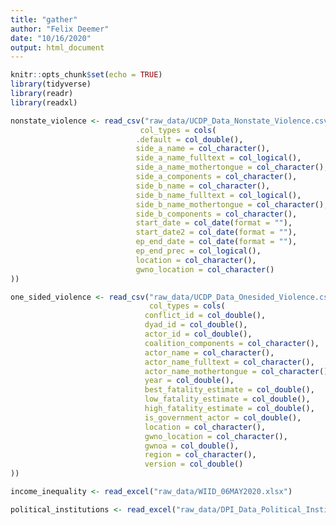 ```yaml
---
title: "gather"
author: "Felix Deemer"
date: "10/16/2020"
output: html_document
---
```


```r
knitr::opts_chunk$set(echo = TRUE)
library(tidyverse)
library(readr)
library(readxl)
```

```r

nonstate_violence <- read_csv("raw_data/UCDP_Data_Nonstate_Violence.csv",
                             col_types = cols(
                            .default = col_double(),
                            side_a_name = col_character(),
                            side_a_name_fulltext = col_logical(),
                            side_a_name_mothertongue = col_character(),
                            side_a_components = col_character(),
                            side_b_name = col_character(),
                            side_b_name_fulltext = col_logical(),
                            side_b_name_mothertongue = col_character(),
                            side_b_components = col_character(),
                            start_date = col_date(format = ""),
                            start_date2 = col_date(format = ""),
                            ep_end_date = col_date(format = ""),
                            ep_end_prec = col_logical(),
                            location = col_character(),
                            gwno_location = col_character()
))

one_sided_violence <- read_csv("raw_data/UCDP_Data_Onesided_Violence.csv",
                               col_types = cols(
                              conflict_id = col_double(),
                              dyad_id = col_double(),
                              actor_id = col_double(),
                              coalition_components = col_character(),
                              actor_name = col_character(),
                              actor_name_fulltext = col_character(),
                              actor_name_mothertongue = col_character(),
                              year = col_double(),
                              best_fatality_estimate = col_double(),
                              low_fatality_estimate = col_double(),
                              high_fatality_estimate = col_double(),
                              is_government_actor = col_double(),
                              location = col_character(),
                              gwno_location = col_character(),
                              gwnoa = col_double(),
                              region = col_character(),
                              version = col_double()
))

income_inequality <- read_excel("raw_data/WIID_06MAY2020.xlsx")

political_institutions <- read_excel("raw_data/DPI_Data_Political_Institutions.xls")

```
